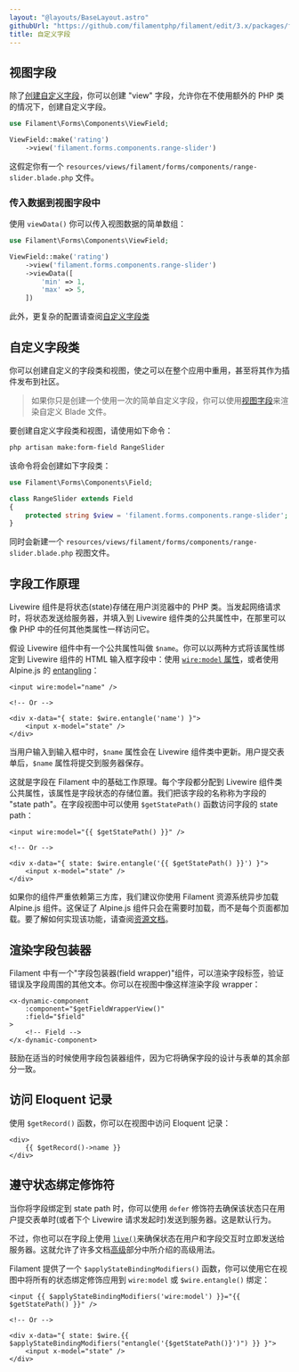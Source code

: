 ```yaml
---
layout: "@layouts/BaseLayout.astro"
githubUrl: "https://github.com/filamentphp/filament/edit/3.x/packages/forms/docs/03-fields/20-custom.md"
title: 自定义字段
---
```


## 视图字段

除了[创建自定义字段](custom)，你可以创建 "view" 字段，允许你在不使用额外的 PHP 类的情况下，创建自定义字段。

```php
use Filament\Forms\Components\ViewField;

ViewField::make('rating')
    ->view('filament.forms.components.range-slider')
```

这假定你有一个 `resources/views/filament/forms/components/range-slider.blade.php` 文件。

### 传入数据到视图字段中

使用 `viewData()` 你可以传入视图数据的简单数组：

```php
use Filament\Forms\Components\ViewField;

ViewField::make('rating')
    ->view('filament.forms.components.range-slider')
    ->viewData([
        'min' => 1,
        'max' => 5,
    ])
```

此外，更复杂的配置请查阅[自定义字段类](#自定义字段类)

## 自定义字段类

你可以创建自定义的字段类和视图，使之可以在整个应用中重用，甚至将其作为插件发布到社区。

> 如果你只是创建一个使用一次的简单自定义字段，你可以使用[视图字段](#视图字段)来渲染自定义 Blade 文件。

要创建自定义字段类和视图，请使用如下命令：

```bash
php artisan make:form-field RangeSlider
```

该命令将会创建如下字段类：

```php
use Filament\Forms\Components\Field;

class RangeSlider extends Field
{
    protected string $view = 'filament.forms.components.range-slider';
}
```

同时会新建一个 `resources/views/filament/forms/components/range-slider.blade.php` 视图文件。

## 字段工作原理

Livewire 组件是将状态(state)存储在用户浏览器中的 PHP 类。当发起网络请求时，将状态发送给服务器，并填入到 Livewire 组件类的公共属性中，在那里可以像 PHP 中的任何其他类属性一样访问它。

假设 Livewire 组件中有一个公共属性叫做 `$name`。你可以以两种方式将该属性绑定到 Livewire 组件的 HTML 输入框字段中：使用 [`wire:model` 属性](https://livewire.laravel.com/docs/properties#data-binding)，或者使用 Alpine.js 的 [entangling](https://livewire.laravel.com/docs/2.x/alpine-js#sharing-state)：

```blade
<input wire:model="name" />

<!-- Or -->

<div x-data="{ state: $wire.entangle('name') }">
    <input x-model="state" />
</div>
```

当用户输入到输入框中时，`$name` 属性会在 Livewire 组件类中更新。用户提交表单后，`$name` 属性将提交到服务器保存。

这就是字段在 Filament 中的基础工作原理。每个字段都分配到 Livewire 组件类公共属性，该属性是字段状态的存储位置。我们把该字段的名称称为字段的 "state path"。在字段视图中可以使用 `$getStatePath()` 函数访问字段的 state path：

```blade
<input wire:model="{{ $getStatePath() }}" />

<!-- Or -->

<div x-data="{ state: $wire.entangle('{{ $getStatePath() }}') }">
    <input x-model="state" />
</div>
```

如果你的组件严重依赖第三方库，我们建议你使用 Filament 资源系统异步加载 Alpine.js 组件。这保证了 Alpine.js 组件只会在需要时加载，而不是每个页面都加载。要了解如何实现该功能，请查阅[资源文档](../support/assets#异步-alpinejs-组件)。

## 渲染字段包装器

Filament 中有一个"字段包装器(field wrapper)"组件，可以渲染字段标签，验证错误及字段周围的其他文本。你可以在视图中像这样渲染字段 wrapper：

```blade
<x-dynamic-component
    :component="$getFieldWrapperView()"
    :field="$field"
>
    <!-- Field -->
</x-dynamic-component>
```

鼓励在适当的时候使用字段包装器组件，因为它将确保字段的设计与表单的其余部分一致。

## 访问 Eloquent 记录

使用 `$getRecord()` 函数，你可以在视图中访问 Eloquent 记录：

```blade
<div>
    {{ $getRecord()->name }}
</div>
```

## 遵守状态绑定修饰符

当你将字段绑定到 state path 时，你可以使用 `defer` 修饰符去确保该状态只在用户提交表单时(或者下个 Livewire 请求发起时)发送到服务器。这是默认行为。

不过，你也可以在字段上使用 [`live()`](../advanced#字段动态响应基础)来确保状态在用户和字段交互时立即发送给服务器。这就允许了许多文档[高级](../advanced)部分中所介绍的高级用法。

Filament 提供了一个 `$applyStateBindingModifiers()` 函数，你可以使用它在视图中将所有的状态绑定修饰应用到 `wire:model` 或 `$wire.entangle()` 绑定： 

```blade
<input {{ $applyStateBindingModifiers('wire:model') }}="{{ $getStatePath() }}" />

<!-- Or -->

<div x-data="{ state: $wire.{{ $applyStateBindingModifiers("entangle('{$getStatePath()}')") }} }">
    <input x-model="state" />
</div>
```
